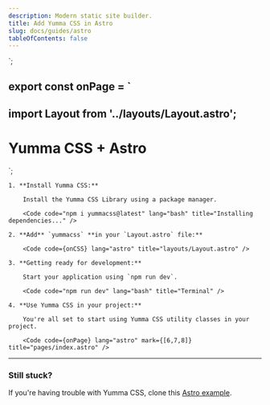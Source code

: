 ```yaml
---
description: Modern static site builder.
title: Add Yumma CSS in Astro
slug: docs/guides/astro
tableOfContents: false
---
```


<style is:global>
    /* Minified Version */
    @import "/node_modules/yummacss/dist/yumma.min.css";
</style>
`;

## export const onPage = `

## import Layout from '../layouts/Layout.astro';

<Layout title="Welcome to Astro.">
  <div class="h-1/1 ins">
    <h1 class="fs-xxl fw-500 tc-pink">Yumma CSS + Astro</h1>
  </div>
</Layout>
`;

<Steps>

    1. **Install Yumma CSS:**

        Install the Yumma CSS Library using a package manager.

        <Code code="npm i yummacss@latest" lang="bash" title="Installing dependencies..." />

    2. **Add** `yummacss` **in your `Layout.astro` file:**

        <Code code={onCSS} lang="astro" title="layouts/Layout.astro" />

    3. **Getting ready for development:**

        Start your application using `npm run dev`.

        <Code code="npm run dev" lang="bash" title="Terminal" />

    4. **Use Yumma CSS in your project:**

        You're all set to start using Yumma CSS utility classes in your project.

        <Code code={onPage} lang="astro" mark={[6,7,8]} title="pages/index.astro" />

</Steps>

---

### Still stuck?

If you're having trouble with Yumma CSS, clone this [Astro example](https://github.com/yumma-lib/nextjs-yummacss-example.git).

<Code
  code="git clone https://github.com/yumma-lib/astro-yummacss-example.git"
  lang="bash"
  title="Cloning repository..."
/>
